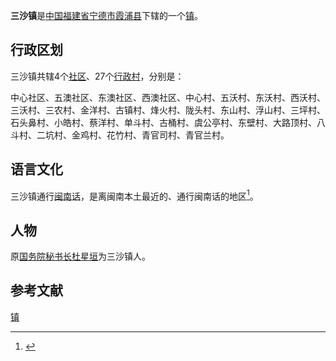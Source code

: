 {{not|三沙市}}
{{中国乡级行政区
| 行政区全称 = 三沙镇
| 景观照片文件名 =三沙镇海涂风光 - panoramio.jpg
| 景观照片描述 =三沙镇滩涂风光
| 汉语拼音 =
| 通用拼音 =
| 注音符號 =
| 其它标音类型1 =
| 其它标音1 =
| 其它标音类型2 =
| 其它标音2 =
| 其它语言类型1 =
| 其它语言地名1 =
| 其它语言类型2 =
| 其它语言地名2 =
| 上级行政区 = [[福建省|福建省]][[宁德市|宁德市]][[霞浦县|霞浦县]]
| 行政区类别 = [[镇|镇]]
| 行政区划代码 =350921106
| 地理坐标 =
| 总面积 =62.3平方千米
| 户籍人口 =45000
| 户籍人口年份 =2010年
| 常住人口 =30000
| 常住人口年份 =2010年
| 人口密度 =
| 行政区划 =
| 官方网站 =
| 政府驻地 =
| 邮政编码 =
| 毗邻行政区 =
| 位置图文件名 =
| 位置图描述 =
}}
'''三沙镇'''是[[中华人民共和国|中国]][[福建省|福建省]][[宁德市|宁德市]][[霞浦县|霞浦县]]下辖的一个[[镇|镇]]。

== 行政区划 ==

三沙镇共辖4个[[社区|社区]]、27个[[行政村|行政村]]，分别是：

中心社区、五澳社区、东澳社区、西澳社区、中心村、五沃村、东沃村、西沃村、三沃村、三农村、金洋村、古镇村、烽火村、陇头村、东山村、浮山村、三坪村、石头鼻村、小皓村、蔡洋村、单斗村、古桶村、虞公亭村、东壁村、大路顶村、八斗村、二坑村、金鸡村、花竹村、青官司村、青官兰村。

== 语言文化 ==
三沙镇通行[[闽南话|闽南话]]，是离闽南本土最近的、通行闽南话的地区<ref>{{Cite web |url=http://www.xiapu.cn/html/Custompublicsentiment/2008/4/084202246217267.html |title=霞浦三沙——闽东北的“闽南部落” |accessdate=2010-01-06 |archive-date=2010-07-14 |archive-url=https://web.archive.org/web/20100714020313/http://www.xiapu.cn/html/Custompublicsentiment/2008/4/084202246217267.html |dead-url=yes }}</ref>。

== 人物 ==
原[[国务院秘书长|国务院秘书长]][[杜星垣|杜星垣]]为三沙镇人。

==参考文献==
<div class="references-small">
<references></references>
</div>
{{霞浦县行政区划}}
{{福建小作品}}
[[Category:霞浦县乡镇|镇]]